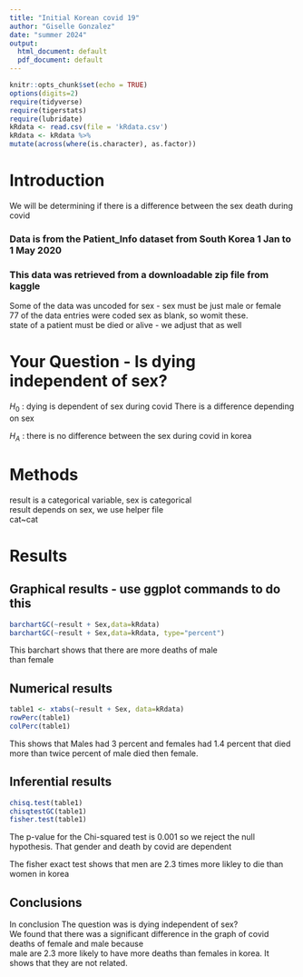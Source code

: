 ```yaml
---
title: "Initial Korean covid 19"
author: "Giselle Gonzalez"
date: "summer 2024"
output:
  html_document: default
  pdf_document: default
---
```


```r
knitr::opts_chunk$set(echo = TRUE)
options(digits=2)
require(tidyverse)
require(tigerstats)
require(lubridate)
kRdata <- read.csv(file = 'kRdata.csv')
kRdata <- kRdata %>%
mutate(across(where(is.character), as.factor))

```

# Introduction
 We will be determining if there is a difference between the sex death during covid


### Data is from the Patient_Info dataset from South   Korea 1 Jan to 1 May 2020  
### This data was retrieved from a downloadable zip file from kaggle  
 
Some of the data was uncoded for sex - sex must be just male or female  
77 of the data entries were coded sex  as blank, so womit these.  
state of a patient must be died or alive - we adjust that as well     
  
# Your Question - Is dying independent of sex?  

$H_0$ : dying is dependent of sex during covid There is a difference depending on sex 

$H_A$ : there is no difference between the sex during covid in korea 


# Methods  

result is a categorical variable, sex is categorical  
result depends on sex, we use helper file  
cat~cat  

# Results  







## Graphical results - use ggplot commands to do this    
```r
barchartGC(~result + Sex,data=kRdata)
barchartGC(~result + Sex,data=kRdata, type="percent")

```


This barchart shows that there are more deaths of male  
than female  

## Numerical results  

```r
table1 <- xtabs(~result + Sex, data=kRdata)
rowPerc(table1)
colPerc(table1)
```
 This shows that Males had 3 percent and females had 1.4 percent that died   
 more than twice percent of male died then female.




## Inferential results   


```r
chisq.test(table1)
chisqtestGC(table1)
fisher.test(table1)
```

The p-value for the Chi-squared test is 0.001 so we reject the null hypothesis. 
That gender and death by covid are dependent  


 The fisher exact test shows that men are 2.3 times more likley to die than women in korea  
 
 
## Conclusions

In conclusion The question was is dying independent of sex?   
We found that there was a significant difference in the graph of covid deaths of female and male because  
male are 2.3 more likely to have more deaths than females in korea. It shows that they are not related.  

